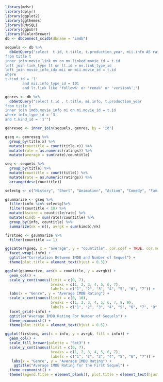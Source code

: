 ```r
library(mdsr)
library(dplyr)
library(ggplot2)
library(ggthemes)
library(RMySQL)
library(ggpubr)
library(RColorBrewer)
db <- dbConnect_scidb(dbname = "imdb")
```

```r
sequels <- db %>% 
  dbGetQuery("select  t.id, t.title, t.production_year, mii.info AS ratings, lt.link, mv.movie_id, mv.linked_movie_id
from title t
inner join movie_link mv on mv.linked_movie_id = t.id
left join link_type lt on lt.id = mv.link_type_id 
left join movie_info_idx mii on mii.movie_id = t.id 
where 
t.kind_id = '1' 
		and mii.info_type_id = 101
		and lt.link like 'follow%' or 'rema%' or 'version%';")
```

```r
genres <- db %>%
  dbGetQuery("select t.id , t.title, mi.info, t.production_year
from title t 
inner join imdb.movie_info mi on mi.movie_id = t.id
where info_type_id = '3' 
and t.kind_id = '1'")
```

```r
genreseq <- inner_join(sequels, genres, by = 'id')

gseq <- genreseq %>% 
  group_by(title.x) %>%
  mutate(countitle = count(title.x)) %>%
  mutate(rate = as.numeric(ratings)) %>%
  mutate(average = sum(rate)/countitle)
```





```r
seq <- sequels %>%
  group_by(title) %>%
  mutate(countitle = count(title)) %>%
  mutate(rate = as.numeric(ratings)) %>%
  arrange(desc(countitle))
```

```r

selectg <- c("History", "Short", "Animation", "Action", "Comedy", "Family") 

gsummarize <- gseq %>%
  filter(info %in% selectg)%>%
  filter(countitle < 10) %>%
  mutate(kscore = countitle/rate) %>%
  mutate(kimdb = sum(rate)/countitle) %>%
  group_by(info, countitle) %>%
  summarize(nk = n(), avrgk = sum(kimdb)/nk)
```

```r
firstseq <- gsummarize %>%
  filter(countitle == 1)
```
```r
ggscatter(gseq, x = "average", y = "countitle", cor.coef = TRUE, cor.method = "pearson", size = 1, alpha = 0.01) + 
  facet_wrap(~info) +
  ggtitle("Correlation Between IMDB and Number of Sequel") +
  theme(plot.title = element_text(hjust = 0.5))
```

```r
ggplot(gsummarize, aes(x = countitle, y = avrgk)) + 
  geom_col() + 
  scale_y_continuous(limit = c(0, 7), 
                     breaks = c(1, 2, 3, 4, 5, 6, 7), 
                     labels = c("1", "2", "3", "4", "5", "6", "7")) + 
  labs(x = "Genre", y = "Average IMDB Rating") + 
  scale_x_continuous(limit = c(0, 10),
                     breaks = c(1, 2, 3, 4, 5, 6, 7, 8, 9), 
                     labels = c("1", "2", "3", "4", "5", "6", "7", "8", "9")) +
  facet_grid(~info) +
  ggtitle("Average IMDB Rating For Number of Sequels") +
  theme_economist() +
  theme(plot.title = element_text(hjust = 0.5))
```

```r
ggplot(firstseq, aes(x = info, y = avrgk, fill = info)) + 
  geom_col() + 
  scale_fill_brewer(palette = "Set3") + 
  scale_y_continuous(limit = c(0, 7), 
                     breaks = c(1, 2, 3, 4, 5, 6, 7), 
                     labels = c("1", "2", "3", "4", "5", "6", "7")) +
   labs(x = "Genre", y = "Average IMDB Rating") +
    ggtitle("Average IMDB Rating for the First Sequel") +
  theme_economist() +
  theme(legend.title = element_blank(), plot.title = element_text(hjust = 0.5), legend.position = "none")
```






